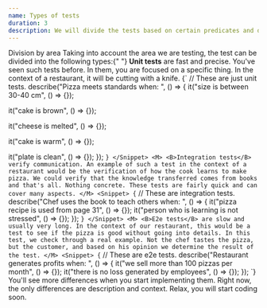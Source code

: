 ```yaml
---
name: Types of tests
duration: 3
description: We will divide the tests based on certain predicates and determine what types of tests exists.
---
```


<Section>
  <XL>Division by area</XL>
  <M>
    Taking into account the area we are testing, the test can be divided into
    the following types:{" "}
  </M>
  <List items="Unit tests, Integration tests, E2e tests" />
  <M>
    <B>Unit tests</B> are fast and precise. You've seen such tests before. In
    them, you are focused on a specific thing. In the context of a restaurant,
    it will be cutting with a knife.
  </M>
  <Snippet>
    {`
// These are just unit tests.
describe("Pizza meets standards when: ", () => {
  it("size is between 30-40 cm", () => {});
 
  it("cake is brown", () => {});
 
  it("cheese is melted", () => {});
   
  it("cake is warm", () => {});
   
  it("plate is clean", () => {});
});
    `}
  </Snippet>
  <M>
    <B>Integration tests</B> verify communication. An example of such a test in
    the context of a restaurant would be the verification of how the cook learns
    to make pizza. We could verify that the knowledge transferred comes from
    books and that's all. Nothing concrete. These tests are fairly quick and can
    cover many aspects.
  </M>
  <Snippet>
    {`
// These are integration tests.
describe("Chef uses the book to teach others when: ", () => {
    it("pizza recipe is used from page 31", () => {});
    it("person who is learning is not stressed", () => {});
});
    `}
  </Snippet>
  <M>
    <B>E2e tests</B> are slow and usually very long. In the context of our
    restaurant, this would be a test to see if the pizza is good without going
    into details. In this test, we check through a real example. Not the chef
    tastes the pizza, but the customer, and based on his opinion we determine
    the result of the test.
  </M>
  <Snippet>
    {`
// These are e2e tests.
describe("Restaurant generates profits when: ", () => {
    it("we sell more than 100 pizzas per month", () => {});
    it("there is no loss generated by employees", () => {});
});
    `}
  </Snippet>
  <M>
    You'll see more differences when you start implementing them. Right now, the
    only differences are description and context. Relax, you will start coding
    soon.
  </M>
</Section>
